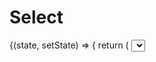 
<Meta title="Components/Select" component={Select} />

# Select

<Canvas>
  <Story name="Base component">
    <State
     initialState={{
       value: '',
     }}
    >
     {(state, setState) => {
       return (
         <Select
           label={knobs.text('label', SelectFixture.label, 'Copy')}
           name={knobs.text('name', SelectFixture.name, 'Copy')}
           errorMessage={knobs.text('errorMessage', '', 'Copy')}
           onChange={(event) => {
             event.persist();
             setState({...state, value: event.target.value})
           }}
           options={knobs.object('options', SelectFixture.options, 'Copy')}
           testReference={SelectFixture.testReference}
           theme={knobs.select('theme', ['dark', 'light'], SelectFixture.theme, 'Presentation')}
           value={state.value}
         />
       )
     }}
    </State>
  </Story>
</Canvas>

## API

<ArgsTable of={Select} />
